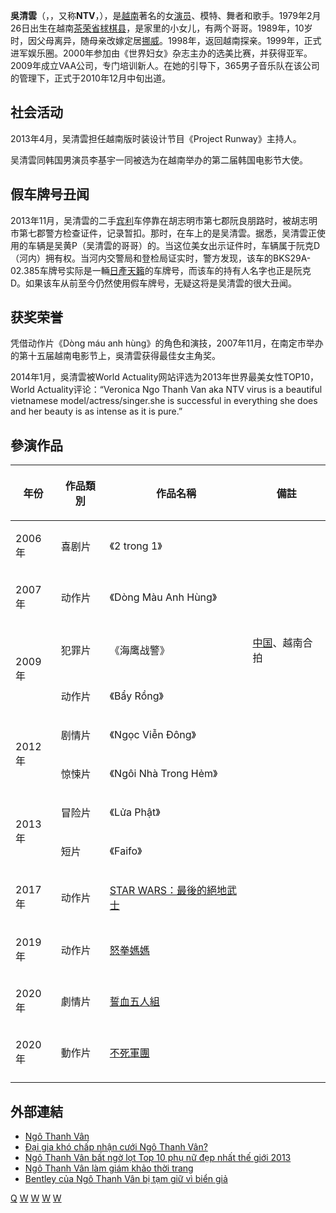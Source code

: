 {{multiple issues|
{{copyedit|time=2014-11-21T02:41:47+00:00}}
{{dead end|time=2014-11-21T02:41:47+00:00}}
{{expand|time=2014-11-21T02:41:47+00:00}}
}}
{{Infobox musical artist
|name = 吳清雲<br/>{{lang|vi|Ngô Thanh Vân}}
|image = Ngo Thanh Van at the premiere of 'The Tailor', 22nd BIFF.jpg
|caption = 
|background = solo_singer
|birth_name = {{lang-vi|Ngô Thanh Vân}}
|alias = NTV Virus
|birth_date = {{birth date and age|1979|02|26}}
|birth_place = {{VIE}}[[茶荣省|茶荣省]][[梂棋县|梂棋县]]
|instruments = 人聲
|genre = [[流行_(音樂類型)|流行]]、[[夏康舞曲|舞曲]]
|occupation = 歌手、舞者、演員
|years_active = 1999年至現在
|label = Studio68
|website = [http://www.ngothanhvanonline.info NgoThanhVan Official]
| module           = {{Infobox pageant titleholder
                     |child=yes
                     |height = {{height|m=1.70}}
                     |competitions = 
}}
}}
'''吳清雲'''（{{lang-vi|Ngô Thanh Vân}}，{{lang-en|Veronica Ngô}}，又称'''NTV'''，{{bd|1979年|2月26日||}}），是[[越南|越南]]著名的女[[演员|演员]]、模特、舞者和歌手。1979年2月26日出生在越南[[茶荣省|茶荣省]][[梂棋县|梂棋县]]，是家里的小女儿，有两个哥哥。1989年，10岁时，因父母离异，随母亲改嫁定居[[挪威|挪威]]。1998年，返回越南探亲。1999年，正式进军娱乐圈。2000年参加由《世界妇女》杂志主办的选美比赛，并获得亚军。2009年成立VAA公司，专门培训新人。在她的引导下，365男子音乐队在该公司的管理下，正式于2010年12月中旬出道。

==社会活动==
2013年4月，吴清雲担任越南版时装设计节目《Project Runway》主持人。

吴清雲同韩国男演员李基宇一同被选为在越南举办的第二届韩国电影节大使。

== 假车牌号丑闻 ==
2013年11月，吴清雲的二手[[宾利|宾利]]车停靠在胡志明市第七郡阮良朋路时，被胡志明市第七郡警方检查证件，记录暂扣。那时，在车上的是吴清雲。据悉，吴清雲正使用的车辆是吴黄P（吴清雲的哥哥）的。当这位美女出示证件时，车辆属于阮克D（河内）拥有权。当河内交警局和登检局证实时，警方发现，该车的BKS29A-02.385车牌号实际是一輛[[日產天籟|日產天籟]]的车牌号，而该车的持有人名字也正是阮克D。如果该车从前至今仍然使用假车牌号，无疑这将是吴清雲的很大丑闻。

== 获奖荣誉 ==
凭借动作片《Dòng máu anh hùng》的角色和演技，2007年11月，在南定市举办的第十五届越南电影节上，吳清雲获得最佳女主角奖。

2014年1月，吳清雲被World Actuality网站评选为2013年世界最美女性TOP10，World Actuality评论：“Veronica Ngo Thanh Van aka NTV virus is a beautiful vietnamese model/actress/singer.she is successful in everything she does and her beauty is as intense as it is pure.”

== 參演作品 ==
{| class="wikitable"
!年份
!作品類別
!作品名稱
!備註

|-
|2006年
|喜剧片
|《2 trong 1》
|
|-
|2007年
|动作片
|《Dòng Màu Anh Hùng》
|
|-
| rowspan="2" |2009年
|犯罪片
|《海鹰战警》
|[[中国|中国]]、越南合拍
|-
|动作片
|《Bẩy Rồng》
|
|-
| rowspan="2" |2012年
|剧情片
|《Ngọc Viễn Đông》
|
|-
|惊悚片
|《Ngôi Nhà Trong Hẻm》
|
|-
| rowspan="2" |2013年
|冒险片
|《Lửa Phật》
|
|-
|短片
|《Faifo》
|
|-
|2017年
|动作片
|[[STAR_WARS：最後的絕地武士|STAR WARS：最後的絕地武士]]
|
|-
|2019年
|动作片
|[[怒拳媽媽|怒拳媽媽]]
|
|-
|2020年
|劇情片
|[[誓血五人組|誓血五人組]]
|
|-
|2020年
|動作片
|[[不死軍團|不死軍團]]
|
|-
|}

==外部連結==
* [http://phimchieurap.vn/sao/dien-vien/Ngo-Thanh-Van Ngô Thanh Vân]{{Wayback|url=http://phimchieurap.vn/sao/dien-vien/Ngo-Thanh-Van |date=20141101191222 }}
*[http://www.baomoi.com/Dai-gia-kho-chap-nhan-cuoi-Ngo-Thanh-Van/132/5974582.epi Đại gia khó chấp nhận cưới Ngô Thanh Vân?]
*[http://ihay.thanhnien.com.vn/pages/20140111/ngo-thanh-van-bat-ngo-lot-top-10-phu-nu-dep-nhat-the-gioi-2013.aspx Ngô Thanh Vân bất ngờ lọt Top 10 phụ nữ đẹp nhất thế giới 2013]{{Wayback|url=http://ihay.thanhnien.com.vn/pages/20140111/ngo-thanh-van-bat-ngo-lot-top-10-phu-nu-dep-nhat-the-gioi-2013.aspx |date=20140417184935 }}
*[http://vietnamnet.vn/vn/van-hoa/114714/ngo-thanh-van-lam-giam-khao-thoi-trang.html Ngô Thanh Vân làm giám khảo thời trang]{{Wayback|url=http://vietnamnet.vn/vn/van-hoa/114714/ngo-thanh-van-lam-giam-khao-thoi-trang.html |date=20130331065447 }}
*[http://vietnamnet.vn/vn/kinh-te/149560/bentley-cua-ngo-thanh-van-bi-tam-giu-vi-bien-gia.html Bentley của Ngô Thanh Vân bị tạm giữ vì biển giả]{{Wayback|url=http://vietnamnet.vn/vn/kinh-te/149560/bentley-cua-ngo-thanh-van-bi-tam-giu-vi-bien-gia.html |date=20150118092237 }}

{{Authority control}}
[[Category:吳姓|Q]]
[[Category:越南女演員|W]]
[[Category:越南女歌手|W]]
[[Category:越南女性模特兒|W]]
[[Category:茶榮省人|W]]
